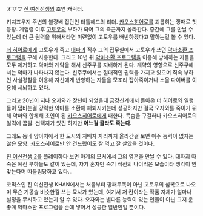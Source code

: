 オザワ
[[진 여신전생]]의 조연 캐릭터.

키치죠우지 주변의 불량배 집단인 터틀헤드의 리더. [[카오스히어로]]를 괴롭히는 깡패로 첫 등장.
계엄령 이후 [[고토우]]의 부하가 되어 그의 측근까지 올라간다. 중간에 그를 만날 수 있는데 더 큰 권력을 위해서라면 미련없이 고토우를 배반하겠다고 말하는걸 볼 수 있다.

[[더 히어로]]에게 고토우가 죽고 [[대파괴]] 직후 그의 집무실에서 고토우가 쓰던 [[악마소환 프로그램]]을 구해 사용한다. 그리고 10년 뒤 [[악마소환 프로그램]]을 이용해 방해하는 자들을 모두 제거하고 악마와 계약을 해서 신주쿠를 지배하게 된다. 계약의 영향으로 신주쿠에서는 악마가 나타나지 않는다. 신주쿠에서는 절대적인 권력을 가지고 있으며 직속 부하인 사설경찰을 이용해 자신에게 반항하는 자들을 모조리 잡아죽이거나 소울 다이버를 이용해 세뇌하고 있다.

그리고 20년이 지나 오자와가 장년이 되었을때 금강신계에서 돌아온 더 히어로와 일행들이 덤비는걸 강력한 악마를 소환해 패퇴시키는데 성공하지만 결국 오자와를 죽이기 위해 악마와 합체해 초인이 된 [[카오스히어로]]에게 패한다. 목숨을 구걸하나 카오스히어로의 일격에 끔살. 선택지가 있긴 하지만 '''어느걸 골라도 죽는다.'''

그래도 동네 양아치에서 한 도시의 지배자 자리까지 올라간걸 보면 아주 능력이 없지는 않은 모양. [[카오스히어로]]만 안 건드렸어도 잘 먹고 잘 살았을 것이다.

[[진 여신전생 2]]를 플레이하다 보면 마계의 모처에서 그의 영혼을 만날 수 있다. 대파괴 때 죽은 예전 부하들도 같이 있는데, 자기 혼자만 죽기 직전의 나이먹은 모습이라 생각이 안 맞는다며 따돌림당하고 있다...


코믹스인 진 여신전생 KHAN에서는 처음부터 깡패두목이 아닌 고토우의 심복으로 나오며 무슨 기공술 비슷한걸 쓰는 묘사가 있는데, 여기서 저 칸이라는 작품 자체가 얼마나 설정을 무시하고 있는지 알 수 있다. 오자와는 별다른 능력이 있는 인물이 아닌 그저 운 좋게 악마소환 프로그램을 손에 넣어서 성공한 일반인일 뿐이다.
